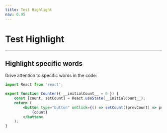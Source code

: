 ```yaml
---
title: Test Highlight
nav: 0.95
---
```


# Test Highlight

---

## Highlight specific words

Drive attention to specific words in the code:

```jsx
import React from 'react';

export function Counter({ __initialCount__ = 0 }) {
    const [count, setCount] = React.useState(__initialCount__);
    return (
        <button type="button" onClick={() => setCount((prevCount) => prevCount + 1)}>
            {count}
        </button>
    );
}
```
